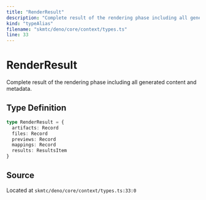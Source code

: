 ```yaml
---
title: "RenderResult"
description: "Complete result of the rendering phase including all generated content and metadata."
kind: "typeAlias"
filename: "skmtc/deno/core/context/types.ts"
line: 33
---
```


# RenderResult

Complete result of the rendering phase including all generated content and metadata.

## Type Definition

```typescript
type RenderResult = {
  artifacts: Record
  files: Record
  previews: Record
  mappings: Record
  results: ResultsItem
}
```

## Source

Located at `skmtc/deno/core/context/types.ts:33:0`
